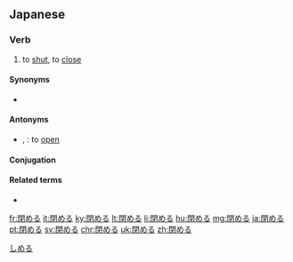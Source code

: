 ==Japanese==
{{ja-kanjitab|閉}}

===Verb===
{{ja-verb|しめる|tr=trans|type=2}}

# to [[shut]], to [[close]]
#: {{ja-usex|ドアーを'''閉めて'''ください。|ドアー を '''しめて''' ください。|Please '''close''' the door.}}

====Synonyms====
* {{ja-r|閉じる|とじる}}

====Antonyms====
* {{ja-r|開く|ひらく}}, {{ja-r|開ける|あける}}: to [[open]]

====Conjugation====
{{ja-ichi|しめ}}

====Related terms====
* {{ja-r|閉まる|しまる}}

[[Category:Japanese basic words|しめる]]

[[fr:閉める]]
[[it:閉める]]
[[ky:閉める]]
[[lt:閉める]]
[[li:閉める]]
[[hu:閉める]]
[[mg:閉める]]
[[ja:閉める]]
[[pt:閉める]]
[[sv:閉める]]
[[chr:閉める]]
[[uk:閉める]]
[[zh:閉める]]